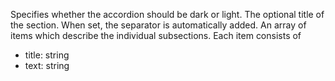 
<Meta
  title="FullWidthImageSliderSection"
  subtitle="This section will help you build a beautiful full width image slider"
/>
<PropsTable>
  <PropsTableRow value="dark" type="Boolean" default="false" optional>
    Specifies whether the accordion should be dark or light.
  </PropsTableRow>
  <PropsTableRow value="title" type="String" optional>
    The optional title of the section. When set, the separator is automatically added.
  </PropsTableRow>
  <PropsTableRow value="items" type="Array of items" required>
    An array of items which describe the individual subsections. Each item consists of
    <ul>
    <li><span class="code">title: string</span></li>
    <li><span class="code">text: string</span></li>
    </ul>
  </PropsTableRow>
</PropsTable>

<ExampleLoader example="Sections/FullWidthSliderSection.Images.tsx" />
